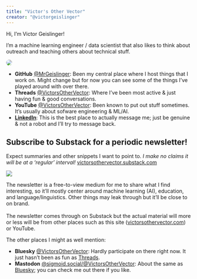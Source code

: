 ```yaml
---
title: "Victor's Other Vector"
creator: "@victorgeislinger"
---
```



Hi, I'm Victor Geislinger!

I'm a machine learning engineer / data scientist that also likes to think about
outreach and teaching others about technical stuff.

::: {layout="[30,70]"}

<img style="border-radius:200px;" src="https://avatars.githubusercontent.com/MrGeislinger?v=4"/>

- **GitHub** [@MrGeislinger](https://github.com/MrGeislinger): Been my central
place where I host things that I work on. Might change but for now you can see
some of the things I've played around with over there.
- **Threads** [@VictorsOtherVector](https://www.threads.net/@victorsothervector):
Where I've been most active & just having fun & good conversations.
- **YouTube** [@VictorsOtherVector](https://www.youtube.com/@VictorsOtherVector):
Been known to put out stuff sometimes. It's usually about sofware engineering &
ML/AI.
- **[LinkedIn](https://www.linkedin.com/in/mrgeislinger/)**: This is the best
place to actually message me; just be genuine & not a robot and I'll try to
message back.

:::

:::{.callout-tip}
## Subscribe to Substack for a periodic newsletter!

Expect summaries and other snippets I want to point to. *I make no claims it will be at a 'regular' interval!*
[victorsothervector.substack.com](https://victorsothervector.substack.com/?r=2fco1e&utm_campaign=site_link)

::: {layout="[30,70]"}
[![](images/substack_subscribe.jpg)](https://victorsothervector.substack.com/?r=2fco1e&utm_campaign=site_img)

The newsletter is a free-to-view medium for me to share what I find interesting,
so it'll mostly center around machine learning (AI), education, and
language/linguistics. Other things may leak through but it'll be close to on
brand.
<br /><br />
The newsletter comes through on Substack but the actual material will more or
less will be from other places such as this site
([victorsothervector.com](https://victorsothervector.com)) or YouTube.

:::

<!-- end {.callout-tip}-->
:::

The other places I might as well mention:

- **Bluesky** 
[@VictorsOtherVector](https://bsky.app/profile/victorsothervector.bsky.social):
Hardly participate on there right now. It just hasn't been as fun as
[Threads](https://www.threads.net/@victorsothervector).
- **Mastodon**
<a rel="me" href="https://sigmoid.social/@VictorsOtherVector">
@sigmoid.social/@VictorsOtherVector</a>: About the same as
[Bluesky](https://bsky.app/profile/victorsothervector.bsky.social); you can
check me out there if you like.